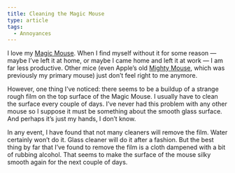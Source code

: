 ```yaml
---
title: Cleaning the Magic Mouse
type: article
tags:
  - Annoyances
---
```


I love my [Magic Mouse](http://www.apple.com/magicmouse/). When I find myself without it for some reason — maybe I’ve left it at home, or maybe I came home and left it at work — I am far less productive. Other mice (even Apple’s old [Mighty Mouse](http://en.wikipedia.org/wiki/Apple_Mighty_Mouse), which was previously my primary mouse) just don’t feel right to me anymore.

However, one thing I’ve noticed: there seems to be a buildup of a strange rough film on the top surface of the Magic Mouse. I usually have to clean the surface every couple of days. I’ve never had this problem with any other mouse so I suppose it must be something about the smooth glass surface. And perhaps it’s just my hands, I don’t know.

In any event, I have found that not many cleaners will remove the film. Water certainly won’t do it. Glass cleaner will do it after a fashion. But the best thing by far that I’ve found to remove the film is a cloth dampened with a bit of rubbing alcohol. That seems to make the surface of the mouse silky smooth again for the next couple of days.
